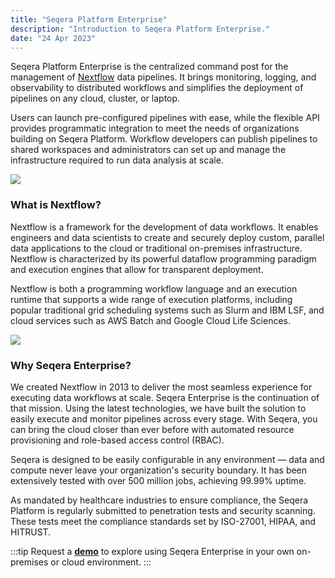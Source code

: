 ```yaml
---
title: "Seqera Platform Enterprise"
description: "Introduction to Seqera Platform Enterprise."
date: "24 Apr 2023"
---
```


Seqera Platform Enterprise is the centralized command post for the management of [Nextflow](https://www.nextflow.io/) data pipelines. It brings monitoring, logging, and observability to distributed workflows and simplifies the deployment of pipelines on any cloud, cluster, or laptop.

Users can launch pre-configured pipelines with ease, while the flexible API provides programmatic integration to meet the needs of organizations building on Seqera Platform. Workflow developers can publish pipelines to shared workspaces and administrators can set up and manage the infrastructure required to run data analysis at scale.

![](./_images/overview_image.png)

### What is Nextflow?

Nextflow is a framework for the development of data workflows. It enables engineers and data scientists to create and securely deploy custom, parallel data applications to the cloud or traditional on-premises infrastructure. Nextflow is characterized by its powerful dataflow programming paradigm and execution engines that allow for transparent deployment.

Nextflow is both a programming workflow language and an execution runtime that supports a wide range of execution platforms, including popular traditional grid scheduling systems such as Slurm and IBM LSF, and cloud services such as AWS Batch and Google Cloud Life Sciences.

![](./_images/nf_home_page.png)

### Why Seqera Enterprise?

We created Nextflow in 2013 to deliver the most seamless experience for executing data workflows at scale. Seqera Enterprise is the continuation of that mission. Using the latest technologies, we have built the solution to easily execute and monitor pipelines across every stage. With Seqera, you can bring the cloud closer than ever before with automated resource provisioning and role-based access control (RBAC).

Seqera is designed to be easily configurable in any environment — data and compute never leave your organization's security boundary. It has been extensively tested with over 500 million jobs, achieving 99.99% uptime.

As mandated by healthcare industries to ensure compliance, the Seqera Platform is regularly submitted to penetration tests and security scanning. These tests meet the compliance standards set by ISO-27001, HIPAA, and HITRUST.

:::tip
Request a [**demo**](https://seqera.io/demo "Seqera Enterprise Demo") to explore using Seqera Enterprise in your own on-premises or cloud environment.
:::
